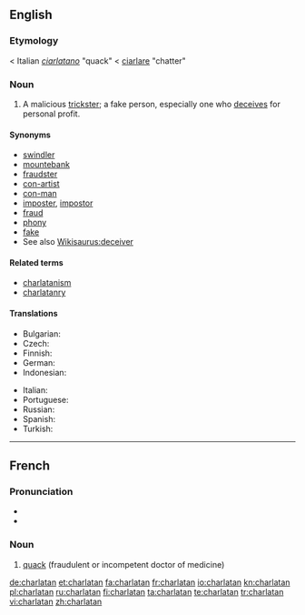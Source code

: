 {{also|charlatán}}
==English==

===Etymology===
< Italian ''[[ciarlatano]]'' "quack" < [[ciarlare]] "chatter"

===Noun===
{{en-noun}}

# A malicious [[trickster]]; a fake person, especially one who [[deceive|deceives]] for personal profit.

====Synonyms====
* [[swindler]]
* [[mountebank]]
* [[fraudster]]
* [[con-artist]]
* [[con-man]]
* [[imposter]], [[impostor]]
* [[fraud]]
* [[phony]]
* [[fake]]
* See also [[Wikisaurus:deceiver]]

====Related terms====
* [[charlatanism]]
* [[charlatanry]]

====Translations====
{{trans-top|malicious trickster}}
* Bulgarian: {{t|bg|шарлатанин|m|sc=Cyrl}}
* Czech: {{t-|cs|šarlatán|m}}
* Finnish: {{t+|fi|huijari}}
* German: {{t+|de|Scharlatan|m}}
* Indonesian: {{t|id|penipu|xs=Indonesian}}
{{trans-mid}}
* Italian: {{t+|it|ciarlatano|m}}
* Portuguese: {{t|pt|charlatão|m}}
* Russian: {{t|ru|шарлатан|m|sc=Cyrl|tr=šarlatán}}
* Spanish: {{t-|es|charlatán|m}}
* Turkish: {{t|tr|sarlatan}}
{{trans-bottom}}

----

==French==

===Pronunciation===
* {{IPA|/ʃaʁ.la.tɑ̃/|lang=fr}}
* {{audio|Fr-charlatan.ogg|charlatan}}

===Noun===
{{infl|fr|noun|g=m}}

# [[quack]] (fraudulent or incompetent doctor of medicine)

{{tbot entry|French|quack|2008|April|fr}}

[[de:charlatan]]
[[et:charlatan]]
[[fa:charlatan]]
[[fr:charlatan]]
[[io:charlatan]]
[[kn:charlatan]]
[[pl:charlatan]]
[[ru:charlatan]]
[[fi:charlatan]]
[[ta:charlatan]]
[[te:charlatan]]
[[tr:charlatan]]
[[vi:charlatan]]
[[zh:charlatan]]